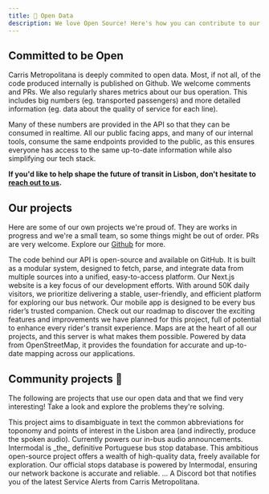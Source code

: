 ```yaml
---
title: 🐝 Open Data
description: We love Open Source! Here's how you can contribute to our projects.
---
```


## Committed to be Open

Carris Metropolitana is deeply commited to open data. Most, if not all, of the code produced internally is published on Github. We welcome comments and PRs.
We also regularly shares metrics about our bus operation. This includes big numbers (eg. transported passengers) and more detailed information (eg. data about the quality of service for each line).

Many of these numbers are provided in the API so that they can be consumed in realtime. All our public facing apps, and many of our internal tools, consume the same endpoints provided to the public,
as this ensures everyone has access to the same up-to-date information while also simplifying our tech stack.

**If you'd like to help shape the future of transit in Lisbon, don't hesitate to [**reach out to us**](/intro/contact-us).**


## Our projects

Here are some of our own projects we're proud of. They are works in progress and we're a small team, so some things might be out of order. PRs are very welcome. Explore our [Github](https://github.com/carrismetropolitana) for more.

<Cards>
    <Card icon="🛠️" title="JSON API" href="https://github.com/carrismetropolitana/api">
        The code behind our API is open-source and available on GitHub. It is built as a modular system, designed to fetch, parse, and integrate data from multiple sources into a unified, easy-to-access platform.
    </Card>
    <Card icon="🦄" title="Website" href="https://github.com/carrismetropolitana/website">
        Our Next.js website is a key focus of our development efforts. With around 50K daily visitors, we prioritize delivering a stable, user-friendly, and efficient platform for exploring our bus network.
    </Card>
    <Card icon="☎️" title="Mobile App" href="https://github.com/carrismetropolitana/app">
        Our mobile app is designed to be every bus rider’s trusted companion. Check out our roadmap to discover the exciting features and improvements we have planned for this project, full of potential to enhance every rider's transit experience.
    </Card>
    <Card icon="📍" title="Map Server" href="https://github.com/carrismetropolitana/maps">
        Maps are at the heart of all our projects, and this server is what makes them possible. Powered by data from OpenStreetMap, it provides the foundation for accurate and up-to-date mapping across our applications.
    </Card>
</Cards>


## Community projects 💛

The following are projects that use our open data and that we find very interesting! Take a look and explore the problems they're solving.

<Cards>
    <Card icon="💬" title="Text-to-Speech (TTS)" href="https://github.com/carrismetropolitana/tts">
        This project aims to disambiguate in text the common abbreviations for toponomy and points of interest in the Lisbon area (and indirectly, produce the spoken audio). Currently powers our in-bus audio announcements.
    </Card>
    <Card icon="🚏" title="Intermodal" href="https://intermodal.pt/sobre">
        Intermodal is _the_ definitive Portuguese bus stop database. This ambitious open-source project offers a wealth of high-quality data, freely available for exploration. Our official stops database is powered by Intermodal, ensuring our network backone is accurate and reliable.
    </Card>
    <Card icon="⏰" title="Horários LX" href="https://github.com/Horarios-LX/horarios-lx.github.io">
        ...
    </Card>
    <Card icon="👾" title="Discord Bot" href="https://github.com/carrismetropolitana/discord-bot">
        A Discord bot that notifies you of the latest Service Alerts from Carris Metropolitana.
    </Card>
</Cards>

##